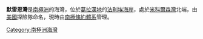 {{coord|68|35|S|67|8|W|source:GNIS|display=title}}

'''默雷恩灣'''是[[南極洲|南極洲]]的海灣，位於[[葛拉漢地|葛拉漢地]]的[[法利埃海岸|法利埃海岸]]，處於[[米科爾森灣|米科爾森灣]]北端，由[[美國|美國]]探險隊命名，現時由[[南極條約體系|南極條約體系]]管理。

{{DEFAULTSORT:Moraine Cove}}
[[Category:南極洲海灣|Category:南極洲海灣]]


{{FallièresCoast-geo-stub}}